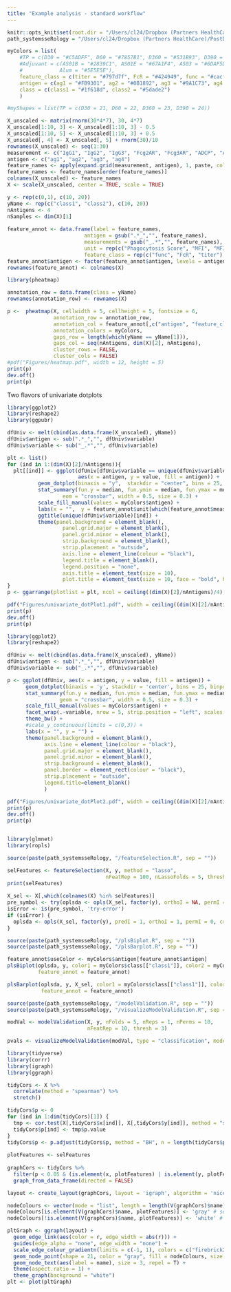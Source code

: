 ```yaml
---
title: "Example analysis - standard workflow"
---
```


```r
knitr::opts_knit$set(root.dir = "/Users/cl24/Dropbox (Partners HealthCare)/PostDoc/Brain")
path_systemsseRology = "/Users/cl24/Dropbox (Partners HealthCare)/PostDoc/systemsseRology"
```

```r
myColors = list(
    #TP = c(D30 = "#C5ADFF", D60 = "#7857B1", D360 = "#531B93", D390 = "#310a59"),
    #Adjuvant = c(AS01B = "#2839C1", AS01E = "#67A1F4", AS03 = "#6DAF5D", AS04 = "#D4513A", 
    #            Alum = "#5E5E5E"),
    feature_class = c(titer = "#797d7f", FcR = "#424949", func = "#cacfd2"),
    antigen = c(ag1 = "#FB9301", ag2 = "#0B1892", ag3 = "#9A1C73", ag4 = "#1A8E00"),
    class = c(class1 = "#1f618d", class2 = "#5dade2")
    )

#myShapes = list(TP = c(D30 = 21, D60 = 22, D360 = 23, D390 = 24))
```

```r
X_unscaled <- matrix(rnorm(30*4*7), 30, 4*7)  
X_unscaled[1:10, 3] <- X_unscaled[1:10, 3] - 0.5
X_unscaled[1:10, 5] <- X_unscaled[1:10, 3] + 0.5
X_unscaled[, 4] <- X_unscaled[, 5] + rnorm(30)/10
rownames(X_unscaled) <- seq(1:30)
measurement <- c("IgG1", "IgG2", "IgG3", "Fcg2AR", "Fcg3AR", "ADCP", "ADNP")
antigen <- c("ag1", "ag2", "ag3", "ag4")
feature_names <- apply(expand.grid(measurement, antigen), 1, paste, collapse="_")
feature_names <- feature_names[order(feature_names)]
colnames(X_unscaled) <- feature_names
X <- scale(X_unscaled, center = TRUE, scale = TRUE) 

y <- rep(c(0,1), c(10, 20))
yName <- rep(c("class1", "class2"), c(10, 20))
nAntigens <- 4
nSamples <- dim(X)[1]
  
feature_annot <- data.frame(label = feature_names,
                         antigen = gsub(".*_","", feature_names),
                         measurements = gsub("_.*","", feature_names),
                         unit = rep(c("Phagocytosis Score", "MFI", "MFI"), c(8, 8, 12)),
                         feature_class = rep(c("func", "FcR", "titer"), c(8, 8, 12)))
feature_annot$antigen <- factor(feature_annot$antigen, levels = antigen)
rownames(feature_annot) <- colnames(X)

```

```r
library(pheatmap)

annotation_row = data.frame(class = yName)
rownames(annotation_row) <- rownames(X)

p <-  pheatmap(X, cellwidth = 5, cellheight = 5, fontsize = 6,
               annotation_row = annotation_row, 
               annotation_col = feature_annot[,c("antigen", "feature_class")], 
               annotation_colors = myColors,
               gaps_row = length(which(yName == yName[1])), 
               gaps_col = seq(nAntigens, dim(X)[2], nAntigens), 
               cluster_rows = FALSE, 
               cluster_cols = FALSE)
#pdf("Figures/heatmap.pdf", width = 12, height = 5) 
print(p)
dev.off()
print(p)

```

Two flavors of univariate dotplots

```r
library(ggplot2)
library(reshape2)
library(ggpubr)

dfUniv <- melt(cbind(as.data.frame(X_unscaled), yName))
dfUniv$antigen <- sub(".*_","", dfUniv$variable)
dfUniv$variable <- sub("_.*","", dfUniv$variable)

plt <- list()
for (ind in 1:(dim(X)[2]/nAntigens)){
  plt[[ind]] <- ggplot(dfUniv[dfUniv$variable == unique(dfUniv$variable)[ind],], 
                       aes(x = antigen, y = value, fill = antigen)) +
          geom_dotplot(binaxis = "y",  stackdir = "center", bins = 25, binposition = "all", stackratio = 0.7, dotsize = 1.5) +
          stat_summary(fun.y = median, fun.ymin = median, fun.ymax = median,
                  eom = "crossbar", width = 0.5, size = 0.3) +
          scale_fill_manual(values = myColors$antigen) + 
          labs(x = "",  y = feature_annot$unit[which(feature_annot$measurement == unique(dfUniv$variable)[ind])[1]]) +
          ggtitle(unique(dfUniv$variable)[ind]) + 
          theme(panel.background = element_blank(),
                  panel.grid.major = element_blank(),
                  panel.grid.minor = element_blank(),
                  strip.background = element_blank(),
                  strip.placement = "outside",
                  axis.line = element_line(colour = "black"), 
                  legend.title = element_blank(),
                  legend.position = "none",
                  axis.title = element_text(size = 10),
                  plot.title = element_text(size = 10, face = "bold", hjust = 0.5)) 
}
p <- ggarrange(plotlist = plt, ncol = ceiling((dim(X)[2]/nAntigens)/4), nrow = 4)

pdf("Figures/univariate_dotPlot1.pdf", width = ceiling((dim(X)[2]/nAntigens)), height = 8) 
print(p)
dev.off()
print(p)
```

```r
library(ggplot2)
library(reshape2)

dfUniv <- melt(cbind(as.data.frame(X_unscaled), yName))
dfUniv$antigen <- sub(".*_","", dfUniv$variable)
dfUniv$variable <- sub("_.*","", dfUniv$variable)

p <- ggplot(dfUniv, aes(x = antigen, y = value, fill = antigen)) +
      geom_dotplot(binaxis = 'y', stackdir = 'center', bins = 25, binposition = "all", stackratio = 0.7, dotsize = 1.5) + 
      stat_summary(fun.y = median, fun.ymin = median, fun.ymax = median,
                 geom = "crossbar", width = 0.5, size = 0.3) +
      scale_fill_manual(values = myColors$antigen) + 
      facet_wrap(.~variable, nrow = 5, strip.position = "left", scales = "free") +
      theme_bw() +
      #scale_y_continuous(limits = c(0,3)) +
      labs(x = "", y = "") +
      theme(panel.background = element_blank(),
            axis.line = element_line(colour = "black"), 
            panel.grid.major = element_blank(),
            panel.grid.minor = element_blank(),
            strip.background = element_blank(),
            panel.border = element_rect(colour = "black"),
            strip.placement = "outside",
            legend.title=element_blank()
            ) 

pdf("Figures/univariate_dotPlot2.pdf", width = ceiling((dim(X)[2]/nAntigens)), height = 8) 
print(p)
dev.off()
print(p)
```

```r

```

```r
library(glmnet)
library(ropls) 

source(paste(path_systemsseRology, "/featureSelection.R", sep = ""))

selFeatures <- featureSelection(X, y, method = "lasso",
                                nFeatRep = 100, nLassoFolds = 5, thresh = 25, alpha = 1)
print(selFeatures)
  
X_sel <- X[,which(colnames(X) %in% selFeatures)]
pre_symbol <- try(oplsda <- opls(X_sel, factor(y), orthoI = NA, permI = 0, crossValI = 5))
isError <- is(pre_symbol, 'try-error')
if (isError) {
  oplsda <- opls(X_sel, factor(y), predI = 1, orthoI = 1, permI = 0, crossValI = 5)
}
```

```r
source(paste(path_systemsseRology, "/plsBiplot.R", sep = ""))
source(paste(path_systemsseRology, "/plsBarplot.R", sep = ""))

feature_annot$useColor <- myColors$antigen[feature_annot$antigen]
plsBiplot(oplsda, y, color1 = myColors$class[["class1"]], color2 = myColors$class[["class2"]], alpha_loading = 0.5,
          feature_annot = feature_annot)

plsBarplot(oplsda, y, X_sel, color1 = myColors$class[["class1"]], color2 = myColors$class[["class2"]], 
           feature_annot = feature_annot)

```

```r
source(paste(path_systemsseRology, "/modelValidation.R", sep = ""))
source(paste(path_systemsseRology, "/visualizeModelValidation.R", sep = ""))

modVal <- modelValidation(X, y, nFolds = 5, nReps = 1, nPerms = 10, 
                          nFeatRep = 10, thresh = 3)

pvals <- visualizeModelValidation(modVal, type = "classification", modelColor = "gray")
```


```r
library(tidyverse)
library(corrr)
library(igraph)
library(ggraph)

tidyCors <- X %>% 
  correlate(method = "spearman") %>% 
  stretch()

tidyCors$p <- 0
for (ind in 1:dim(tidyCors)[1]) {
  tmp <- cor.test(X[,tidyCors$x[ind]], X[,tidyCors$y[ind]], method = "spearman")
  tidyCors$p[ind] <- tmp$p.value
}
tidyCors$p <- p.adjust(tidyCors$p, method = "BH", n = length(tidyCors$p))
  
plotFeatures <- selFeatures
  
graphCors <- tidyCors %>% 
  filter(p < 0.05 & (is.element(x, plotFeatures) | is.element(y, plotFeatures))) %>% 
  graph_from_data_frame(directed = FALSE)

layout <- create_layout(graphCors, layout = 'igraph', algorithm = 'nicely')

nodeColours <- vector(mode = "list", length = length(V(graphCors)$name))
nodeColours[is.element(V(graphCors)$name, plotFeatures)] <- 'gray' # selected features
nodeColours[!is.element(V(graphCors)$name, plotFeatures)] <- 'white' # other features

pltGraph <- ggraph(layout) +
  geom_edge_link(aes(color = r, edge_width = abs(r))) +
  guides(edge_alpha = "none", edge_width = "none") +
  scale_edge_colour_gradientn(limits = c(-1, 1), colors = c("firebrick2", "dodgerblue2")) +
  geom_node_point(shape = 21, color = "gray", fill = nodeColours, size = 8, stroke = 0.5) +
  geom_node_text(aes(label = name), size = 3, repel = T) +
  theme(aspect.ratio = 1) +
  theme_graph(background = "white") 
plt <- plot(pltGraph)
```


